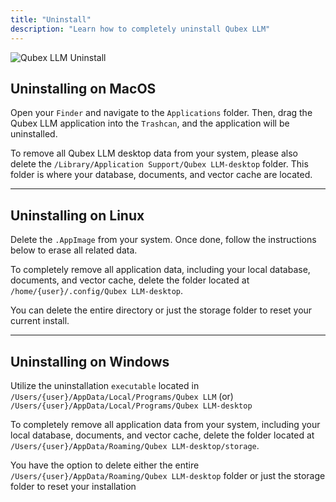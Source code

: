 ```yaml
---
title: "Uninstall"
description: "Learn how to completely uninstall Qubex LLM"
---
```



<Image
  src="/images/guides/uninstall.png"
  height={1080}
  width={1920}
  quality={100}
  alt="Qubex LLM Uninstall"
/>

## Uninstalling on MacOS

Open your `Finder` and navigate to the `Applications` folder. Then, drag the Qubex LLM application into the `Trashcan`, and the application will be uninstalled.

To remove all Qubex LLM desktop data from your system, please also delete the `/Library/Application Support/Qubex LLM-desktop` folder. This folder is where your database, documents, and vector cache are located.

---

## Uninstalling on Linux

Delete the `.AppImage` from your system. Once done, follow the instructions below to erase all related data.

To completely remove all application data, including your local database, documents, and vector cache, delete the folder located at `/home/{user}/.config/Qubex LLM-desktop`.

You can delete the entire directory or just the storage folder to reset your current install.

---

## Uninstalling on Windows

Utilize the uninstallation `executable` located in `/Users/{user}/AppData/Local/Programs/Qubex LLM` (or) `/Users/{user}/AppData/Local/Programs/Qubex LLM-desktop`

To completely remove all application data from your system, including your local database, documents, and vector cache, delete the folder located at `/Users/{user}/AppData/Roaming/Qubex LLM-desktop/storage`.

You have the option to delete either the entire `/Users/{user}/AppData/Roaming/Qubex LLM-desktop` folder or just the storage folder to reset your installation
